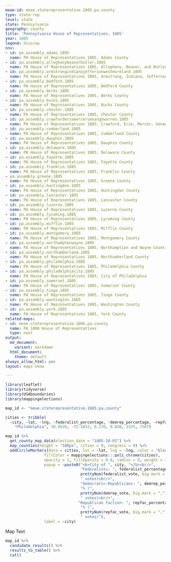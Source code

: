 ```yaml
---
meae-id: meae.staterepresentative.1805.pa.county
type: state-rep
level: state
state: Pennsylvania
geography: county
title: 'Pennsylvania House of Representatives, 1805'
year: 1805
legend: dissrep
nnv:
- id: pa.assembly.adams.1805
  name: PA House of Representatives 1805, Adams County
- id: pa.assembly.alleghenybeaverbutler.1805
  name: PA House of Representatives 1805, Allegheny, Beaver, and Butler Counties
- id: pa.assembly.armstrongindianajeffersonwestmoreland.1805
  name: PA House of Representatives 1805, Armstrong, Indiana, Jefferson, and Westmoreland Counties
- id: pa.assembly.bedford.1805
  name: PA House of Representatives 1805, Bedford County
- id: pa.assembly.berks.1805
  name: PA House of Representatives 1805, Berks County
- id: pa.assembly.bucks.1805
  name: PA House of Representatives 1805, Bucks County
- id: pa.assembly.chester.1805
  name: PA House of Representatives 1805, Chester County
- id: pa.assembly.crawforderiemercervenangowarren.1805
  name: PA House of Representatives 1805, Crawford, Erie, Mercer, Venango, and Warren Counties
- id: pa.assembly.cumberland.1805
  name: PA House of Representatives 1805, Cumberland County
- id: pa.assembly.dauphin.1805
  name: PA House of Representatives 1805, Dauphin County
- id: pa.assembly.delaware.1805
  name: PA House of Representatives 1805, Delaware County
- id: pa.assembly.fayette.1805
  name: PA House of Representatives 1805, Fayette County
- id: pa.assembly.franklin.1805
  name: PA House of Representatives 1805, Franklin County 
- pa.assembly.greene.1805
  name: PA House of Representatives 1805, Greene County
- id: pa.assembly.huntingdon.1805
  name: PA House of Representatives 1805, Huntingdon County
- id: pa.assembly.lancaster.1805
  name: PA House of Representatives 1805, Lancaster County
- id: pa.assembly.luzerne.1805
  name: PA House of Representatives 1805, Luzerne County
- id: pa.assembly.lycoming.1805
  name: PA House of Representatives 1805, Lycoming County
- id: pa.assembly.mifflin.1805
  name: PA House of Representatives 1805, Mifflin County
- id: pa.assembly.montgomery.1805
  name: PA House of Representatives 1805, Montgomery County
- id: pa.assembly.northamptonwayne.1805
  name: PA House of Representatives 1805, Northamption and Wayne Counties
- id: pa.assembly.northumberland.1805
  name: PA House of Representatives 1805, Northumberland County
- id: pa.assembly.philadelphia.1805
  name: PA House of Representatives 1805, Philadelphia County
- id: pa.assembly.philadelphiacity.1805
  name: PA House of Representatives 1805, City of Philadelphia
- id: pa.assembly.somerset.1805
  name: PA House of Representatives 1805, Somerset County
- id: pa.assembly.tioga.1805
  name: PA House of Representatives 1805, Tioga County
- id: pa.assembly.washington.1805
  name: PA House of Representatives 1805, Washington County
- id: pa.assembly.york.1805
  name: PA House of Representatives 1805, York County
related-maps:
- id: meae.staterepresentative.1806.pa.county
  name: PA 1806 House of Representatives
  type: next
output:
  md_document:
    variant: markdown
  html_document:
    theme: default
always_allow_html: yes
layout: maps-show

---
```


```r
library(leaflet)
library(tidyverse)
library(USAboundaries)
library(mappingelections)

map_id <- "meae.staterepresentative.1805.pa.county"

cities <- tribble(
  ~city, ~lat, ~lng, ~federalist_percentage, ~demrep_percentage, ~repfac_percentage, ~federalist_vote, ~demrep_vote, ~repfac_vote,
    "Philadelphia", 39.9526, -75.1652, 0.170, 0.830, 1535, 7507)
```

<div class="map">

```r
map_id %>%
  get_county_map_data(election_date = "1805-10-01") %>%
  map_counties(height = "500px", cities = 0, congress = 9) %>% 
  addCircleMarkers(data = cities, lat = ~lat, lng = ~lng, color = "black",
                 fillColor = mappingelections:::poli_chrome(cities),
                 opacity = 1, fillOpacity = 0.8, radius = 8, weight = 3,
                 popup = ~paste0("<b>City of ", city, "</b><br/>",
                                 "Federalists: ", federalist_percentage * 100, "% (", 
                                 prettyNum(federalist_vote, big.mark = ","), 
                                 " votes)<br/>",
                                 "Democratic-Republicans: ", demrep_percentage * 100,
                                 "% (", 
                                 prettyNum(demrep_vote, big.mark = ","),
                                 " votes)<br/>",
                                "Republican faction: ", repfac_percentage * 100,
                                 "% (", 
                                 prettyNum(repfac_vote, big.mark = ","),
                                 " votes)"),
                 label = ~city) 
```

</div>

Map Text 

<div class="results-table">

```r
map_id %>%
  candidate_results() %>%
  results_to_table() %>%
  cat()
```

</div>
